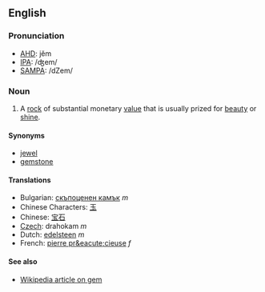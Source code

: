 ==English==

===Pronunciation===
*[[w:AHD|AHD]]: jĕm
*[[w:IPA|IPA]]: /ʤem/
*[[w:SAMPA|SAMPA]]: /dZem/

===Noun===

#A [[rock]] of substantial monetary [[value]] that is usually prized for [[beauty]] or [[shine]].

====Synonyms====
*[[jewel]]
*[[gemstone]]

====Translations====

*Bulgarian: [[скъпоценен камък]] ''m''
*Chinese Characters: [[玉]]
*Chinese: [[宝石]]
*[[Czech]]: drahokam  ''m''
*Dutch: [[edelsteen]] ''m''
*French: [[pierre pr&eacute;cieuse]] ''f''

====See also====

*[[en:gem|Wikipedia article on gem]]